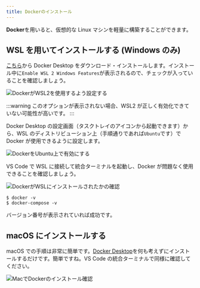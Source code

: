 ```yaml
---
title: Dockerのインストール
---
```


**Docker**を用いると、仮想的な Linux マシンを軽量に構築することができます。

## WSL を用いてインストールする (Windows のみ)

[こちら](https://www.docker.com/products/docker-desktop)から Docker Desktop をダウンロード・インストールします。インストール中に`Enable WSL 2 Windows Features`が表示されるので、チェックが入っていることを確認しましょう。

![DockerがWSL2を使用するよう設定する](03/enable-wsl2-docker.png)

:::warning
このオプションが表示されない場合、WSL2 が正しく有効化できていない可能性が高いです。
:::

Docker Desktop の設定画面（タスクトレイのアイコンから起動できます）から、WSL のディストリビューション上（手順通りであれば`Ubuntu`です）で Docker が使用できるように設定します。

![DockerをUbuntu上で有効にする](03/enable-docker-in-ubuntu.png)

VS Code で WSL に接続して統合ターミナルを起動し、Docker が問題なく使用できることを確認しましょう。

![DockerがWSLにインストールされたかの確認](03/check-docker-version.png)

```
$ docker -v
$ docker-compose -v
```

バージョン番号が表示されていれば成功です。

## macOS にインストールする

macOS での手順は非常に簡単です。[Docker Desktop](https://www.docker.com/products/docker-desktop)を何も考えずにインストールするだけです。簡単ですね。VS Code の統合ターミナルで同様に確認してください。

![MacでDockerのインストール確認](03/install-check-mac.png)

